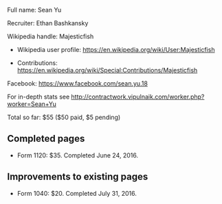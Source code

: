 Full name: Sean Yu

Recruiter: Ethan Bashkansky

Wikipedia handle: Majesticfish

* Wikipedia user profile: https://en.wikipedia.org/wiki/User:Majesticfish

* Contributions: https://en.wikipedia.org/wiki/Special:Contributions/Majesticfish

Facebook: https://www.facebook.com/sean.yu.18

For in-depth stats see http://contractwork.vipulnaik.com/worker.php?worker=Sean+Yu

Total so far: $55 ($50 paid, $5 pending)

== Completed pages ==

* Form 1120: $35. Completed June 24, 2016.

== Improvements to existing pages ==

* Form 1040: $20. Completed July 31, 2016.
